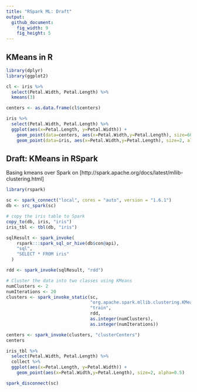 ```yaml
---
title: "RSpark ML: Draft"
output:
  github_document:
    fig_width: 9
    fig_height: 5
---
```


## KMeans in R

```r
library(dplyr)
library(ggplot2)

cl <- iris %>%
  select(Petal.Width, Petal.Length) %>%
  kmeans(3)

centers <- as.data.frame(cl$centers)

iris %>%
  select(Petal.Width, Petal.Length) %>%
  ggplot(aes(x=Petal.Length, y=Petal.Width)) +
    geom_point(data=centers, aes(x=Petal.Width,y=Petal.Length), size=60, alpha=0.1) +
    geom_point(data=iris, aes(x=Petal.Width,y=Petal.Length), size=2, alpha=0.5)
```

## Draft: KMeans in RSpark

Basing kmeans over Spark on [http://spark.apache.org/docs/latest/mllib-clustering.html]

```r
library(rspark)

sc <- spark_connect("local", cores = "auto", version = "1.6.1")
db <- src_spark(sc)

# copy the iris table to Spark
copy_to(db, iris, "iris")
iris_tbl <- tbl(db, "iris")

sqlResult <- spark_invoke(
    rspark:::spark_sql_or_hive(db$con@api),
    "sql",
    "SELECT * FROM iris"
  )

rdd <- spark_invoke(sqlResult, "rdd")

# Cluster the data into two classes using KMeans
numClusters <- 2
numIterations <- 20
clusters <- spark_invoke_static(sc, 
                                "org.apache.spark.mllib.clustering.KMeans",
                                "train",
                                rdd,
                                as.integer(numClusters),
                                as.integer(numIterations))

centers <- spark_invoke(clusters, "clusterCenters")
centers

iris_tbl %>%
  select(Petal.Width, Petal.Length) %>%
  collect %>%
  ggplot(aes(x=Petal.Length, y=Petal.Width)) +
    geom_point(aes(x=Petal.Width,y=Petal.Length), size=2, alpha=0.5)

```

```r
spark_disconnect(sc)
```
